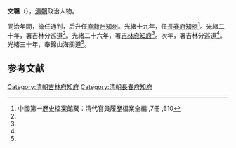 '''文韞'''（{{bd|1846年||？|catIdx=}}），[[清朝|清朝]]政治人物。

同治年間，擔任通判，后升任[[直隸州|直隸州]][[知州|知州]]。光緒十九年，任[[長春府|長春府]][[知府|知府]]<ref name="#1">中國第一歷史檔案館藏：清代官員履歷檔案全編 ,7冊 ,610</ref>。光緒二十年，署吉林分巡道<ref name="#1"/>。光緒二十六年，署[[吉林府|吉林府]][[知府|知府]]<ref name="#1"/>。次年，署吉林分巡道<ref name="#1"/>。光緒三十年，奉錦山海關道<ref name="#1"/>。

==参考文献==
{{reflist}}
{{清朝人物小作品}}
[[Category:清朝吉林府知府|Category:清朝吉林府知府]]
[[Category:清朝長春府知府|Category:清朝長春府知府]]